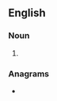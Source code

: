 ==English==

===Noun===
{{head|en|noun form}}

# {{plural of|reviser|lang=en}}

===Anagrams===
* {{anagrams|en|a=eeirrssv|reversis}}